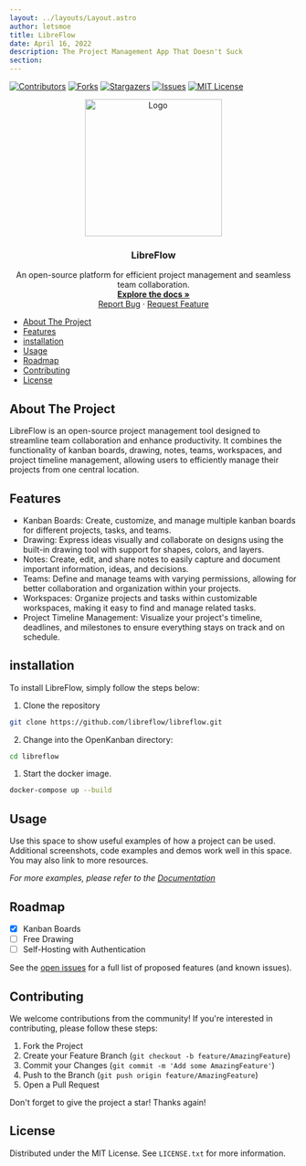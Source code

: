 ```yaml
---
layout: ../layouts/Layout.astro
author: letsmoe
title: LibreFlow
date: April 16, 2022
description: The Project Management App That Doesn't Suck
section:
---
```


[![Contributors][contributors-shield]][contributors-url]
[![Forks][forks-shield]][forks-url]
[![Stargazers][stars-shield]][stars-url]
[![Issues][issues-shield]][issues-url]
[![MIT License][license-shield]][license-url]

<div align="center">
<a href="https://github.com/libreflow/libreflow">
	<img src="/favicon.svg" alt="Logo" width="240" height="240" />
</a>

<h3 align="center">LibreFlow</h3>

  <p align="center">
    An open-source platform for efficient project management and seamless team collaboration.
    <br />
    <a href="https://github.com/libreflow/libreflow"><strong>Explore the docs »</strong></a>
    <br />
    <a href="https://github.com/libreflow/libreflow/issues">Report Bug</a>
    ·
    <a href="https://github.com/libreflow/libreflow/issues">Request Feature</a>
  </p>
</div>

- [About The Project](#about-the-project)
- [Features](#features)
- [installation](#installation)
- [Usage](#usage)
- [Roadmap](#roadmap)
- [Contributing](#contributing)
- [License](#license)

## About The Project

LibreFlow is an open-source project management tool designed to streamline team collaboration and enhance productivity. It combines the functionality of kanban boards, drawing, notes, teams, workspaces, and project timeline management, allowing users to efficiently manage their projects from one central location.

## Features

- Kanban Boards: Create, customize, and manage multiple kanban boards for different projects, tasks, and teams.
- Drawing: Express ideas visually and collaborate on designs using the built-in drawing tool with support for shapes, colors, and layers.
- Notes: Create, edit, and share notes to easily capture and document important information, ideas, and decisions.
- Teams: Define and manage teams with varying permissions, allowing for better collaboration and organization within your projects.
- Workspaces: Organize projects and tasks within customizable workspaces, making it easy to find and manage related tasks.
- Project Timeline Management: Visualize your project's timeline, deadlines, and milestones to ensure everything stays on track and on schedule.

## installation

To install LibreFlow, simply follow the steps below:

1. Clone the repository

```sh
git clone https://github.com/libreflow/libreflow.git
```

2. Change into the OpenKanban directory:

```sh
cd libreflow
```

1. Start the docker image.

```sh
docker-compose up --build
```

## Usage

Use this space to show useful examples of how a project can be used. Additional screenshots, code examples and demos work well in this space. You may also link to more resources.

_For more examples, please refer to the [Documentation](https://example.com)_

## Roadmap

- [x] Kanban Boards
- [ ] Free Drawing
- [ ] Self-Hosting with Authentication

See the [open issues](https://github.com/libreflow/libreflow/issues) for a full list of proposed features (and known issues).

## Contributing

We welcome contributions from the community! If you're interested in contributing, please follow these steps:

1. Fork the Project
2. Create your Feature Branch (`git checkout -b feature/AmazingFeature`)
3. Commit your Changes (`git commit -m 'Add some AmazingFeature'`)
4. Push to the Branch (`git push origin feature/AmazingFeature`)
5. Open a Pull Request

Don't forget to give the project a star! Thanks again!

## License

Distributed under the MIT License. See `LICENSE.txt` for more information.

[contributors-shield]: https://img.shields.io/github/contributors/libreflow/libreflow.svg?style=for-the-badge
[contributors-url]: https://github.com/libreflow/libreflow/graphs/contributors
[forks-shield]: https://img.shields.io/github/forks/libreflow/libreflow.svg?style=for-the-badge
[forks-url]: https://github.com/libreflow/libreflow/network/members
[stars-shield]: https://img.shields.io/github/stars/libreflow/libreflow.svg?style=for-the-badge
[stars-url]: https://github.com/libreflow/libreflow/stargazers
[issues-shield]: https://img.shields.io/github/issues/libreflow/libreflow.svg?style=for-the-badge
[issues-url]: https://github.com/libreflow/libreflow/issues
[license-shield]: https://img.shields.io/github/license/libreflow/libreflow.svg?style=for-the-badge
[license-url]: https://github.com/libreflow/libreflow/blob/master/LICENSE
